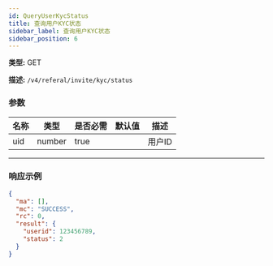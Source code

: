 ```yaml
---
id: QueryUserKycStatus
title: 查询用户KYC状态
sidebar_label: 查询用户KYC状态
sidebar_position: 6
---
```


**类型:** GET

**描述:** `/v4/referal/invite/kyc/status`

### 参数

| 名称 | 类型   | 是否必需 | 默认值 | 描述 |
| ---- | ------ | --------- | ------- | ----------- |
| uid  | number | true      |         | 用户ID     |

---

### 响应示例

```json title="响应"
{
  "ma": [],
  "mc": "SUCCESS",
  "rc": 0,
  "result": {
    "userid": 123456789,
    "status": 2
  }
}
```